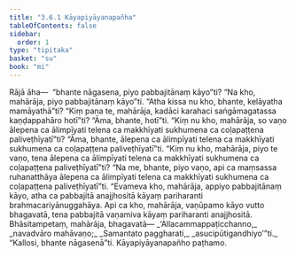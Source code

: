 ```yaml
---
title: "3.6.1 Kāyapiyāyanapañha"
tableOfContents: false
sidebar:
  order: 1
type: "tipitaka"
basket: "su"
book: "mi"
---
```



<DynamicBreadcrumb />

<Division number="83" book="mi">

<Paragraph number="397" book="mi">
Rājā āha—  “bhante nāgasena, piyo pabbajitānaṃ kāyo”ti? “Na kho, mahārāja, piyo pabbajitānaṃ kāyo”ti. “Atha kissa nu kho, bhante, kelāyatha mamāyathā”ti? “Kiṃ pana te, mahārāja, kadāci karahaci saṅgāmagatassa kaṇḍappahāro hotī”ti? “Āma, bhante, hotī”ti. “Kiṃ nu kho, mahārāja, so vaṇo ālepena ca ālimpīyati telena ca makkhīyati sukhumena ca coḷapaṭṭena paliveṭhīyatī”ti? “Āma, bhante, ālepena ca ālimpīyati telena ca makkhīyati sukhumena ca coḷapaṭṭena paliveṭhīyatī”ti. “Kiṃ nu kho, mahārāja, piyo te vaṇo, tena ālepena ca ālimpīyati telena ca makkhīyati sukhumena ca coḷapaṭṭena paliveṭhīyatī”ti? “Na me, bhante, piyo vaṇo, api ca maṃsassa ruhanatthāya ālepena ca ālimpīyati telena ca makkhīyati sukhumena ca coḷapaṭṭena paliveṭhīyatī”ti. “Evameva kho, mahārāja, appiyo pabbajitānaṃ kāyo, atha ca pabbajitā anajjhositā kāyaṃ pariharanti brahmacariyānuggahāya. Api ca kho, mahārāja, vaṇūpamo kāyo vutto bhagavatā, tena pabbajitā vaṇamiva kāyaṃ pariharanti anajjhositā. Bhāsitampetaṃ, mahārāja, bhagavatā—
</Paragraph>

<Paragraph number="398" type="verses" book="mi">
_‘Allacammappaṭicchanno,_  
_navadvāro mahāvaṇo;_  
_Samantato paggharati,_  
_asucipūtigandhiyo’”ti._  

</Paragraph>

<Paragraph number="399" book="mi">
“Kallosi, bhante nāgasenā”ti.

</Paragraph>
</Division>

<Paragraph number="400" type="center" book="mi">
Kāyapiyāyanapañho paṭhamo.
</Paragraph>
